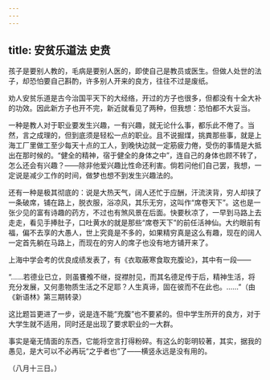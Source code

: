 ```yaml
---
---
---
```

title: 安贫乐道法 史贲
---



孩子是要别人教的，毛病是要别人医的，即使自己是教员或医生。但做人处世的法子，却恐怕要自己斟酌，许多别人开来的良方，往往不过是废纸。

劝人安贫乐道是古今治国平天下的大经络，开过的方子也很多，但都没有十全大补的功效。因此新方子也开不完，新近就看见了两种，但我想：恐怕都不大妥当。

一种是教人对于职业要发生兴趣，一有兴趣，就无论什么事，都乐此不倦了。当然，言之成理的，但到底须是轻松一点的职业。且不说掘煤，挑粪那些事，就是上海工厂里做工至少每天十点的工人，到晚快边就一定筋疲力倦，受伤的事情是大抵出在那时候的。“健全的精神，宿于健全的身体之中”，连自己的身体也顾不转了，怎么还会有兴趣？——除非他爱兴趣比性命还利害。倘若问他们自己罢，我想，一定说是减少工作的时间，做梦也想不到发生兴趣法的。

还有一种是极其彻底的：说是大热天气，阔人还忙于应酬，汗流浃背，穷人却挟了一条破席，铺在路上，脱衣服，浴凉风，其乐无穷，这叫作“席卷天下”。这也是一张少见的富有诗趣的药方，不过也有煞风景在后面。快要秋凉了，一早到马路上去走走，看见手捧肚子，口吐黄水的就是那些“席卷天下”的前任活神仙。大约眼前有福，偏不去享的大愚人，世上究竟是不多的，如果精穷真是这么有趣，现在的阔人一定首先躺在马路上，而现在的穷人的席子也没有地方铺开来了。

上海中学会考的优良成绩发表了，有《衣取蔽寒食取充腹论》，其中有一段——

“……若德业已立，则虽饔飧不继，捉襟肘见，而其名德足传于后，精神生活，将充分发展，又何患物质生活之不足耶？人生真谛，固在彼而不在此也。……”（由《新语林》第三期转录）

这比题旨更进了一步，说是连不能“充腹”也不要紧的。但中学生所开的良方，对于大学生就不适用，同时还是出现了要求职业的一大群。

事实是毫无情面的东西，它能将空言打得粉碎。有这么的彰明较著，其实，据我的愚见，是大可以不必再玩“之乎者也”了——横竖永远是没有用的。

（八月十三日。）